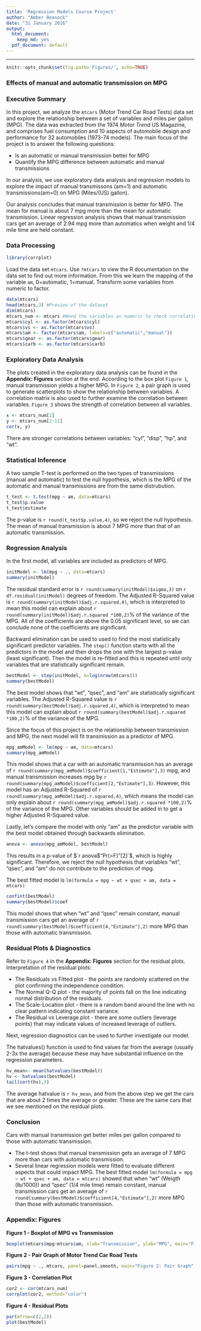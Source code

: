 ```yaml
---
title: 'Regression Models Course Project'
author: "Amber Beasock"
date: "31 January 2016"
output:
  html_document:
    keep_md: yes
  pdf_document: default
---
```


----------------------------------------------------------------------------------

```r
knitr::opts_chunk$set(fig.path='Figures/', echo=TRUE)
```

### Effects of manual and automatic transmission on MPG
  
### Executive Summary

In this project, we analyze the `mtcars` (Motor Trend Car Road Tests) data set and explore the relationship between a set of variables and miles per gallon (MPG). The data was extracted from the 1974 *Motor Trend* US Magazine, and comprises fuel consumption and 10 aspects of automobile design and performance for 32 automobiles (1973-74 models). The main focus of the project is to answer the following questions:

- Is an automatic or manual transmission better for MPG
- Quantify the MPG difference between automatic and manual transmissions

In our analysis, we use exploratory data analysis and regression models to explore the impact of manual transmissons (am=1) and automatic transmissions(am=0) on MPG (Miles/(US) gallon). 

Our analysis concludes that manual transmission is better for MPG. The mean for manual is about 7 mpg more than the mean for automatic transmission. Linear regression analysis shows that manual transmission cars get an average of 2.94 mpg more than automatics when weight and 1/4 mile time are held constant. 

### Data Processing
```r
library(corrplot)
```

Load the data set `mtcars`. 
Use `?mtcars` to view the R documentation on the data set to find out more information. From this we learn the mapping of the variable `am`, 0=automatic, 1=manual. 
Transform some variables from numeric to factor.
```r
data(mtcars)
head(mtcars,3) #Preview of the dataset
dim(mtcars)
mtcars_num <- mtcars #Need the variables as numeric to check correlation
mtcars$cyl <- as.factor(mtcars$cyl)
mtcars$vs <- as.factor(mtcars$vs)
mtcars$am <- factor(mtcars$am, labels=c("automatic","manual"))
mtcars$gear <- as.factor(mtcars$gear)
mtcars$carb <- as.factor(mtcars$carb)
```

### Exploratory Data Analysis

The plots created in the exploratory data analysis can be found in the **Appendix: Figures** section at the end. According to the box plot `Figure 1`, manual transmission yields a higher MPG. In `Figure 2`, a pair graph is used to generate scatterplots to show the relationship between variables. A correlation matrix is also used to further examine the correlation between variables. `Figure 3` shows the strength of correlation between all variables.
```r
x <- mtcars_num[1]
y <- mtcars_num[2:11] 
cor(x, y)
```
There are stronger correlations between variables: "cyl", "disp", "hp", and "wt". 

### Statistical Inference

A two sample T-test is performed on the two types of transmissions (manual and automatic) to test the null hypothesis, which is the MPG of the automatic and manual transmissions are from the same distrubution. 
```r
t_test <- t.test(mpg ~ am, data=mtcars)
t_test$p.value 
t_test$estimate 
```

The p-value is `r round(t_test$p.value,4)`, so we reject the null hypothesis. The mean of manual transmission is about 7 MPG more than that of an automatic transmission.

### Regression Analysis

In the first model, all variables are included as predictors of MPG.  
```r
initModel <- lm(mpg ~ ., data=mtcars)
summary(initModel) 
```
The residual standard error is `r round(summary(initModel)$sigma,3)` on `r df.residual(initModel)` degrees of freedom. The Adjusted R-Squared value is `r round(summary(initModel)$adj.r.squared,4)`, which is interpreted to mean this model can explain about `r round(summary(initModel)$adj.r.squared *100,2)`% of the variance of the MPG. All of the coefficients are above the 0.05 significant level, so we can conclude none of the coefficients are significant. 

Backward elimination can be used to used to find the most statistically significant predictor variables. The `step()` function starts with all the predictors in the model and then drops the one with the largest p-value (least significant). Then the model is re-fitted and this is repeated until only variables that are statistically significant remain.
```r
bestModel <- step(initModel, k=log(nrow(mtcars))) 
summary(bestModel)  
```
The best model shows that "wt", "qsec", and "am" are statistically significant variables. The Adjusted R-Squared value is `r round(summary(bestModel)$adj.r.squared,4)`, which is interpreted to mean this model can explain about `r round(summary(bestModel)$adj.r.squared *100,2)`% of the variance of the MPG. 

Since the focus of this project is on the relationship between transmission and MPG, the next model will fit transmission as a predictor of MPG.
```r
mpg_amModel <- lm(mpg ~ am, data=mtcars)
summary(mpg_amModel) 
```
This model shows that a car with an automatic transmission has an average of `r round(summary(mpg_amModel)$coefficient[1,"Estimate"],3)` mpg, and manual transmission increases mpg by `r round(summary(mpg_amModel)$coefficient[2,"Estimate"],3)`. However, this model has an Adjusted R-Squared of `r round(summary(mpg_amModel)$adj.r.squared,4)`, which means the model can only explain about `r round(summary(mpg_amModel)$adj.r.squared *100,2)`% of the variance of the MPG. Other variables should be added in to get a higher Adjusted R-Squared value. 

Lastly, let's compare the model with only "am" as the predictor variable with the best model obtained through backwards elimination.
```r
anova <- anova(mpg_amModel, bestModel)
```
This results in a p-value of $`r anova$"Pr(>F)"[2]`$, which is highly significant. Therefore, we reject the null hypothesis that variables "wt", "qsec", and "am" do not contribute to the prediction of mpg. 

The best fitted model is `lm(formula = mpg ~ wt + qsec + am, data = mtcars)`
```r
confint(bestModel)
summary(bestModel)$coef 
```
This model shows that when "wt" and "qsec" remain constant, manual transmission cars get an average of `r round(summary(bestModel)$coefficient[4,"Estimate"],2)` more MPG than those with automatic transmission.

### Residual Plots & Diagnostics

Refer to `Figure 4` in the **Appendix: Figures** section for the residual plots. Interpretation of the residual plots:

- The Residuals vs Fitted plot - the points are randomly scattered on the plot confirming the independence condition.
- The Normal Q-Q plot - the majority of points fall on the line indicating normal distribution of the residuals.
- The Scale-Location plot - there is a random band around the line with no clear pattern indicating constant variance.
- The Residual vs Leverage plot - there are some outliers (leverage points) that may indicate values of increased leverage of outliers.

Next, regression diagnostics can be used to further investigate our model. 

The hatvalues() function is used to find values far from the average (usually 2-3x the average) because these may have substantial influence on the regression parameters.
```r
hv_mean<- mean(hatvalues(bestModel))
hv <- hatvalues(bestModel)
tail(sort(hv),3)
```
The average hatvalue is `r hv_mean`, and from the above step we get the cars that are about 2 times the average or greater. These are the same cars that we see mentioned on the residual plots.

### Conclusion

Cars with manual transmission get better miles per gallon compared to those with automatic transmission. 

- The t-test shows that manual transmission gets an average of 7 MPG more than cars with automatic transmission.
- Several linear regression models were fitted to evaluate different aspects that could impact MPG. The best fitted model `lm(formula = mpg ~ wt + qsec + am, data = mtcars)` showed that when "wt" (Weigth (lb/1000)) and "qsec" (1/4 mile time) remain constant, manual transmission cars get an average of `r round(summary(bestModel)$coefficient[4,"Estimate"],2)` more MPG than those with automatic transmission.

### Appendix: Figures

**Figure 1 - Boxplot of MPG vs Transmission**
```r
boxplot(mtcars$mpg~mtcars$am, xlab="Transmission", ylab="MPG", main="Figure 1: Boxplot", col=c("blue","green"))
```

**Figure 2 - Pair Graph of Motor Trend Car Road Tests**
```r
pairs(mpg ~ ., mtcars, panel=panel.smooth, main="Figure 2: Pair Graph")
```

**Figure 3 - Correlation Plot**
```r
cor2 <- cor(mtcars_num)
corrplot(cor2, method="color")
```

**Figure 4 - Residual Plots**
```r
par(mfrow=c(2,2))
plot(bestModel)
```
